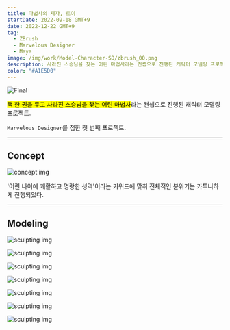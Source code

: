 ```yaml
---
title: 마법사의 제자, 로이
startDate: 2022-09-18 GMT+9
date: 2022-12-22 GMT+9
tag:
  - ZBrush
  - Marvelous Designer
  - Maya
image: /img/work/Model-Character-SD/zbrush_00.png
description: 사라진 스승님을 찾는 어린 마법사라는 컨셉으로 진행된 캐릭터 모델링 프로젝트.
color: "#A1E5D0"
---
```


![Final](/img/work/Model-Character-SD/zbrush_chara_3.png)

<mark>책 한 권을 두고 사라진 스승님을 찾는 어린 마법사</mark>라는 컨셉으로 진행된 캐릭터 모델링 프로젝트.

`Marvelous Designer`를 접한 첫 번째 프로젝트.

---

## Concept

![concept img](/img/work/Model-Character-SD/zbrush_00.png)

'어린 나이에 쾌활하고 명랑한 성격'이라는 키워드에 맞춰 전체적인 분위기는 카투니하게 진행되었다.

---

## Modeling

![sculpting img](/img/work/Model-Character-SD/chara_model_1.png)

![sculpting img](/img/work/Model-Character-SD/chara_model_2.png)

![sculpting img](/img/work/Model-Character-SD/chara_model_3.png)

![sculpting img](/img/work/Model-Character-SD/zbrush_chara_2.png)

![sculpting img](/img/work/Model-Character-SD/zbrush_chara_3.png)

![sculpting img](/img/work/Model-Character-SD/zbrush_chara_4.png)

![sculpting img](/img/work/Model-Character-SD/zbrush_chara_5.png)
